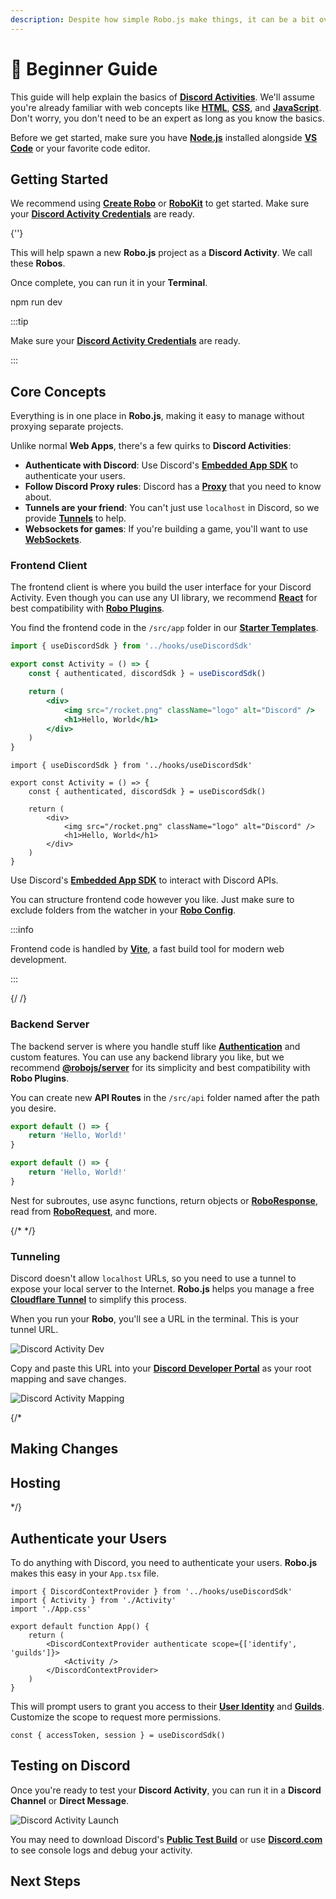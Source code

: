 ```yaml
---
description: Despite how simple Robo.js make things, it can be a bit overwhelming at first. This guide will help you with the basics.
---
```



# 🔰 Beginner Guide

This guide will help explain the basics of **[Discord Activities](/discord-activities/getting-started)**. We'll assume you're already familiar with web concepts like **[HTML](https://developer.mozilla.org/en-US/docs/Web/HTTP)**, **[CSS](https://developer.mozilla.org/en-US/docs/Web/CSS)**, and **[JavaScript](https://developer.mozilla.org/en-US/docs/Web/JavaScript)**. Don't worry, you don't need to be an expert as long as you know the basics.

Before we get started, make sure you have **[Node.js](https://nodejs.org/en/download)** installed alongside **[VS Code](https://code.visualstudio.com/)** or your favorite code editor.

## Getting Started

We recommend using **[Create Robo](/cli/create-robo)** or **[RoboKit](/robokit)** to get started. Make sure your **[Discord Activity Credentials](/discord-activities/credentials)** are ready.

<Terminal create>{'<projectName>'}</Terminal>

This will help spawn a new **Robo.js** project as a **Discord Activity**. We call these **Robos**.

Once complete, you can run it in your **Terminal**.

<Terminal>npm run dev</Terminal>

:::tip

Make sure your **[Discord Activity Credentials](/discord-activities/credentials)** are ready.

:::

<CardContainer>
	<Card
		href="https://dev.to/waveplay/how-to-build-a-discord-activity-easily-with-robojs-5bng"
		title="📚 Tutorial"
		description="How to create a Discord Activity in seconds."
	/>
</CardContainer>

## Core Concepts

Everything is in one place in **Robo.js**, making it easy to manage without proxying separate projects.

Unlike normal **Web Apps**, there's a few quirks to **Discord Activities**:

- **Authenticate with Discord**: Use Discord's **[Embedded App SDK](https://github.com/discord/embedded-app-sdk/)** to authenticate your users.
- **Follow Discord Proxy rules**: Discord has a **[Proxy](/discord-activities/proxy)** that you need to know about.
- **Tunnels are your friend**: You can't just use `localhost` in Discord, so we provide **[Tunnels](/discord-activities/tunnels)** to help.
- **Websockets for games**: If you're building a game, you'll want to use **[WebSockets](https://developer.mozilla.org/en-US/docs/Web/API/WebSocket)**.

### Frontend Client

The frontend client is where you build the user interface for your Discord Activity. Even though you can use any UI library, we recommend **[React](https://react.dev)** for best compatibility with **[Robo Plugins](/plugins/directory)**.

You find the frontend code in the `/src/app` folder in our **[Starter Templates](/templates?filter=discord-activities)**.

<Tabs>
<TabItem value="js" label="Javascript">

```jsx title="src/app/Activity.jsx"
import { useDiscordSdk } from '../hooks/useDiscordSdk'

export const Activity = () => {
	const { authenticated, discordSdk } = useDiscordSdk()

	return (
		<div>
			<img src="/rocket.png" className="logo" alt="Discord" />
			<h1>Hello, World</h1>
		</div>
	)
}
```

</TabItem>
<TabItem value="ts" label="Typescript">

```tsx title="src/app/Activity.tsx"
import { useDiscordSdk } from '../hooks/useDiscordSdk'

export const Activity = () => {
	const { authenticated, discordSdk } = useDiscordSdk()

	return (
		<div>
			<img src="/rocket.png" className="logo" alt="Discord" />
			<h1>Hello, World</h1>
		</div>
	)
}
```

</TabItem>
</Tabs>

Use Discord's **[Embedded App SDK](https://github.com/discord/embedded-app-sdk/)** to interact with Discord APIs.

You can structure frontend code however you like. Just make sure to exclude folders from the watcher in your **[Robo Config](/robojs/config#watcher)**.

:::info

Frontend code is handled by **[Vite](https://vite.dev)**, a fast build tool for modern web development.

:::

{/*<CardContainer>
	<Card
		href="./client"
		title="🖥️ Client Development"
		description="Build beautiful user interfaces for your Discord Activity."
	/>
</CardContainer>*/}

### Backend Server

The backend server is where you handle stuff like **[Authentication](/authentication)** and custom features. You can use any backend library you like, but we recommend **[@robojs/server](/plugins/server)** for its simplicity and best compatibility with **Robo Plugins**.

You can create new **API Routes** in the `/src/api` folder named after the path you desire.

<Tabs>
<TabItem value="js" label="Javascript">

```javascript title="src/api/hello.js"
export default () => {
	return 'Hello, World!'
}
```

</TabItem>
<TabItem value="ts" label="Typescript">

```typescript title="src/api/hello.ts"
export default () => {
	return 'Hello, World!'
}
```

</TabItem>
</Tabs>

Nest for subroutes, use async functions, return objects or **[RoboResponse](/ref/@robojs/server/Class.RoboResponse)**, read from **[RoboRequest](/ref/@robojs/server/Class.RoboRequest)**, and more.

<CardContainer>
{/*	<Card
		href="./server"
		title="⚙️ Server Development"
		description="Handle API requests, webhooks, and other features."
	/>*/}
	<Card href="./server" title="🔌 @robojs/server" description="Create and manage web pages, APIs, and more." />
</CardContainer>

### Tunneling

Discord doesn't allow `localhost` URLs, so you need to use a tunnel to expose your local server to the Internet. **Robo.js** helps you manage a free **[Cloudflare Tunnel](https://developers.cloudflare.com/cloudflare-one/connections/connect-networks/)** to simplify this process.

When you run your **Robo**, you'll see a URL in the terminal. This is your tunnel URL.

![Discord Activity Dev](/img/discord-activity-dev.png)

Copy and paste this URL into your **[Discord Developer Portal](https://discord.com/developers/applications)** as your root mapping and save changes.

![Discord Activity Mapping](/img/discord-activity-mapping.png)

{/*

<CardContainer>
	<Card href="./tunnels" title="🌐 Tunnels" description="Expose your local server to the internet for Discord." />
</CardContainer>

## Making Changes

## Hosting

*/}

## Authenticate your Users

To do anything with Discord, you need to authenticate your users. **Robo.js** makes this easy in your `App.tsx` file.

```tsx title="src/app/App.tsx"
import { DiscordContextProvider } from '../hooks/useDiscordSdk'
import { Activity } from './Activity'
import './App.css'

export default function App() {
	return (
		<DiscordContextProvider authenticate scope={['identify', 'guilds']}>
			<Activity />
		</DiscordContextProvider>
	)
}
```

This will prompt users to grant you access to their **[User Identity](https://discord.com/developers/docs/resources/user)** and **[Guilds](https://discord.com/developers/docs/resources/guild)**. Customize the scope to request more permissions.

```tsx title="src/hooks/Activity.tsx"
const { accessToken, session } = useDiscordSdk()
```

## Testing on Discord

Once you're ready to test your **Discord Activity**, you can run it in a **Discord Channel** or **Direct Message**.

![Discord Activity Launch](/img/discord-activity-launch.png)

You may need to download Discord's **[Public Test Build](https://discord.com/download)** or use **[Discord.com](https://discord.com)** to see console logs and debug your activity.

## Next Steps

<CardContainer>
	<Card
		href="./multiplayer"
		title="⚔️ Multiplayer"
		description="Add multiplayer functionality to your Discord Activity."
	/>
	<Card href="../hosting/overview" title="🚀 Hosting" description="Deploy your Discord Activity for others to use." />
</CardContainer>
